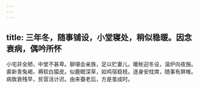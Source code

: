 ```yaml
---
---
---
```

title: 三年冬，随事铺设，小堂寝处，稍似稳暖。因念衰病，偶吟所怀
---



小宅非全陋，中堂不甚卑。聊堪会亲族，足以贮妻儿。暖帐迎冬设，温炉向夜施。裘新青兔褐，褥软白猿皮。似鹿眠深草，如鸡宿稳枝。逐身安枕席，随事有屏帷。病致衰残早，贫营活计迟。由来蚕老后，方是茧成时。